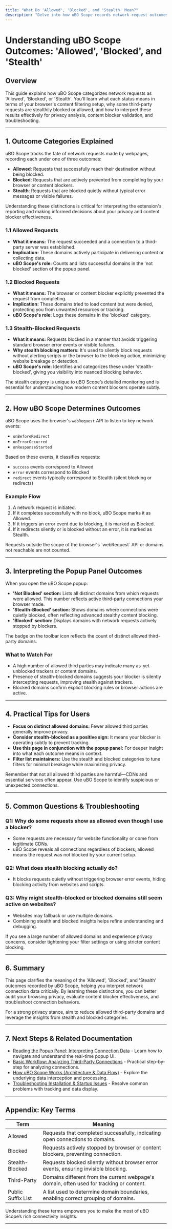 ```yaml
---
title: "What Do 'Allowed', 'Blocked', and 'Stealth' Mean?"
description: "Delve into how uBO Scope records network request outcomes, what each status signals about your browser's filtering setup, and why some requests are stealthily blocked or allowed. Learn to critically interpret these results for privacy, content blocking, and troubleshooting."
---
```


# Understanding uBO Scope Outcomes: 'Allowed', 'Blocked', and 'Stealth'

## Overview
This guide explains how uBO Scope categorizes network requests as 'Allowed', 'Blocked', or 'Stealth'. You'll learn what each status means in terms of your browser's content filtering setup, why some third-party requests are stealthily blocked or allowed, and how to interpret these results effectively for privacy analysis, content blocker validation, and troubleshooting.

---

## 1. Outcome Categories Explained

uBO Scope tracks the fate of network requests made by webpages, recording each under one of three outcomes:

- **Allowed**: Requests that successfully reach their destination without being blocked.
- **Blocked**: Requests that are actively prevented from completing by your browser or content blockers.
- **Stealth**: Requests that are blocked quietly without typical error messages or visible failures.

Understanding these distinctions is critical for interpreting the extension's reporting and making informed decisions about your privacy and content blocker effectiveness.

### 1.1 Allowed Requests

- **What it means:** The request succeeded and a connection to a third-party server was established.
- **Implication:** These domains actively participate in delivering content or collecting data.
- **uBO Scope's role:** Counts and lists successful domains in the 'not blocked' section of the popup panel.

### 1.2 Blocked Requests

- **What it means:** The browser or content blocker explicitly prevented the request from completing.
- **Implication:** These domains tried to load content but were denied, protecting you from unwanted resources or tracking.
- **uBO Scope's role:** Logs these domains in the 'blocked' category.

### 1.3 Stealth-Blocked Requests

- **What it means:** Requests blocked in a manner that avoids triggering standard browser error events or visible failures.
- **Why stealth blocking matters:** It's used to silently block requests without alerting scripts or the browser to the blocking action, minimizing website breakage or detection.
- **uBO Scope's role:** Identifies and categorizes these under 'stealth-blocked', giving you visibility into nuanced blocking behavior.

<Note>
The stealth category is unique to uBO Scope’s detailed monitoring and is essential for understanding how modern content blockers operate subtly.
</Note>

---

## 2. How uBO Scope Determines Outcomes

uBO Scope uses the browser's `webRequest` API to listen to key network events:

- `onBeforeRedirect`
- `onErrorOccurred`
- `onResponseStarted`

Based on these events, it classifies requests:

- `success` events correspond to Allowed
- `error` events correspond to Blocked
- `redirect` events typically correspond to Stealth (silent blocking or redirects)

### Example Flow

1. A network request is initiated.
2. If it completes successfully with no block, uBO Scope marks it as Allowed.
3. If it triggers an error event due to blocking, it is marked as Blocked.
4. If it redirects silently or is blocked without an error, it is marked as Stealth.

<Tip>
Requests outside the scope of the browser's `webRequest` API or domains not reachable are not counted.
</Tip>

---

## 3. Interpreting the Popup Panel Outcomes

When you open the uBO Scope popup:

- **'Not Blocked' section:** Lists all distinct domains from which requests were allowed. This number reflects active third-party connections your browser made.
- **'Stealth-Blocked' section:** Shows domains where connections were quietly blocked, often reflecting advanced stealthy content blocking.
- **'Blocked' section:** Displays domains with network requests actively stopped by blockers.

The badge on the toolbar icon reflects the count of distinct allowed third-party domains.

### What to Watch For

- A high number of allowed third parties may indicate many as-yet-unblocked trackers or content domains.
- Presence of stealth-blocked domains suggests your blocker is silently intercepting requests, improving stealth against trackers.
- Blocked domains confirm explicit blocking rules or browser actions are active.

---

## 4. Practical Tips for Users

- **Focus on distinct allowed domains:** Fewer allowed third parties generally improve privacy.
- **Consider stealth-blocked as a positive sign:** It means your blocker is operating subtly to prevent tracking.
- **Use this page in conjunction with the popup panel:** For deeper insight into what each outcome means in context.
- **Filter list maintainers:** Use the stealth and blocked categories to tune filters for minimal breakage while maximizing privacy.

<Check>
Remember that not all allowed third parties are harmful—CDNs and essential services often appear. Use uBO Scope to identify suspicious or unexpected connections.
</Check>

---

## 5. Common Questions & Troubleshooting

### Q1: Why do some requests show as allowed even though I use a blocker?
- Some requests are necessary for website functionality or come from legitimate CDNs.
- uBO Scope reveals all connections regardless of blockers; allowed means the request was not blocked by your current setup.

### Q2: What does stealth blocking actually do?
- It blocks requests quietly without triggering browser error events, hiding blocking activity from websites and scripts.

### Q3: Why might stealth-blocked or blocked domains still seem active on websites?
- Websites may fallback or use multiple domains.
- Combining stealth and blocked insights helps refine understanding and debugging.

<Warning>
If you see a large number of allowed domains and experience privacy concerns, consider tightening your filter settings or using stricter content blocking.
</Warning>

---

## 6. Summary

This page clarifies the meaning of the 'Allowed', 'Blocked', and 'Stealth' outcomes recorded by uBO Scope, helping you interpret network connection data critically. By learning these distinctions, you can better audit your browsing privacy, evaluate content blocker effectiveness, and troubleshoot connection behaviors.

For a strong privacy stance, aim to reduce allowed third-party domains and leverage the insights from stealth and blocked categories.

---

## 7. Next Steps & Related Documentation

- [Reading the Popup Panel: Interpreting Connection Data](../getting-started-essentials/understanding-the-popup) - Learn how to navigate and understand the real-time popup UI.
- [Basic Workflow: Analyzing Third-Party Connections](../getting-started-essentials/workflow-basic-analysis) - Practical step-by-step for analyzing connections.
- [How uBO Scope Works (Architecture & Data Flow)](../../core-concepts-and-architecture/architecture-and-data-flow) - Explore the underlying data interception and processing.
- [Troubleshooting Installation & Startup Issues](../../getting-started/first-use-and-setup/troubleshooting-startup) - Resolve common problems with tracking and data display.

---

## Appendix: Key Terms

| Term              | Meaning                                                                                 |
|-------------------|-----------------------------------------------------------------------------------------|
| Allowed           | Requests that completed successfully, indicating open connections to domains.            |
| Blocked           | Requests actively stopped by browser or content blockers, preventing connection.         |
| Stealth-Blocked   | Requests blocked silently without browser error events, ensuring invisible blocking.     |
| Third-Party       | Domains different from the current webpage's domain, often used for tracking or content. |
| Public Suffix List| A list used to determine domain boundaries, enabling correct grouping of domains.         |

<Tip>
Understanding these terms empowers you to make the most of uBO Scope’s rich connectivity insights.
</Tip>

---